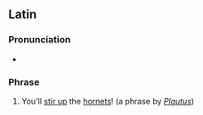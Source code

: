 ==Latin==
===Pronunciation===
* {{la-IPA|irrītābis crābrōnēs}}

===Phrase===
{{head|la|phrase|head=[[irrito|irrītābis]] [[crabro|crābrōnēs]]}}

# You'll [[stir up]] the [[hornet]]s! (a phrase by ''[[w:Plautus|Plautus]]'')